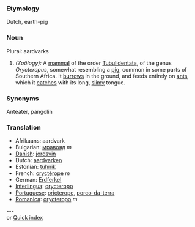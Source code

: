 ===Etymology===
Dutch, earth-pig
===Noun===
Plural: aardvarks
#''(Zoölogy):'' A  [[mammal]] of the order [[Tubulidentata]], of the genus ''Orycteropus'', somewhat resembling a [[pig]], common in some parts of Southern Africa. It [[burrows]] in the ground, and feeds entirely on [[ant]]s, which it [[catches]] with its long, [[slimy]] tongue.

===Synonyms===
Anteater, pangolin

===Translation===
*Afrikaans: aardvark
*Bulgarian: [[мравояд]] ''m''
*[[Danish]]: [[jordsvin]]
*Dutch: [[aardvarken]]
*Estonian: [[tuhnik]]
*French: [[oryctérope]] ''m''
*German: [[Erdferkel]]
*[[Interlingua]]: [[orycteropo]]
*[[Portuguese]]: [[oricterope]], [[porco-da-terra]]
*[[Romanica]]: [[orycteropo]] ''m''

---
{{Index_A}}<br>or [[Quick index]]
